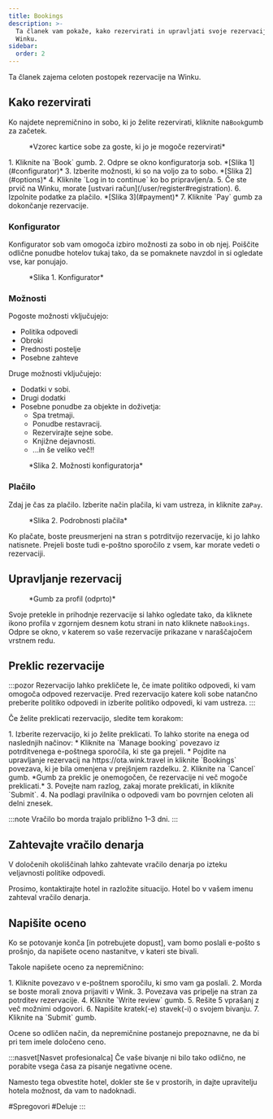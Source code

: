 ```yaml
---
title: Bookings
description: >-
  Ta članek vam pokaže, kako rezervirati in upravljati svoje rezervacije na
  Winku.
sidebar:
  order: 2
---
```


Ta članek zajema celoten postopek rezervacije na Winku.

## Kako rezervirati

Ko najdete nepremičnino in sobo, ki jo želite rezervirati, kliknite na`Book`gumb za začetek.

<figure>
  <CloudinaryImage width="350" height="819" resize="scale" quality="best" alt="Kartica za rezervacijo sobe za goste" src="academy/guest-room-card" errorImage="noimage_opaque_nyrtl0.png" />

  <figcaption>*Vzorec kartice sobe za goste, ki jo je mogoče rezervirati*</figcaption>
</figure>


<Steps>
  1. Kliknite na `Book` gumb.
  2. Odpre se okno konfiguratorja sob. *[Slika 1](#configurator)*
  3. Izberite možnosti, ki so na voljo za to sobo. *[Slika 2](#options)*
  4. Kliknite `Log in to continue` ko bo pripravljen/a.
  5. Če ste prvič na Winku, morate [ustvari račun](/user/register#registration).
  6. Izpolnite podatke za plačilo. *[Slika 3](#payment)*
  7. Kliknite `Pay` gumb za dokončanje rezervacije.
</Steps>


### Konfigurator

Konfigurator sob vam omogoča izbiro možnosti za sobo in ob njej.
Poiščite odlične ponudbe hotelov tukaj tako, da se pomaknete navzdol in si ogledate vse, kar ponujajo.

<figure>
  <CloudinaryImage width="700" height="1176" resize="scale" quality="best" alt="Konfigurator sob" src="academy/room-configurator-1" errorImage="noimage_opaque_nyrtl0.png" />

  <figcaption>*Slika 1. Konfigurator*</figcaption>
</figure>


### Možnosti

Pogoste možnosti vključujejo:

* Politika odpovedi
* Obroki
* Prednosti postelje
* Posebne zahteve

Druge možnosti vključujejo:

* Dodatki v sobi.
* Drugi dodatki
* Posebne ponudbe za objekte in doživetja:
  * Spa tretmaji.
  * Ponudbe restavracij.
  * Rezervirajte sejne sobe.
  * Knjižne dejavnosti.
  * ...in še veliko več!!

<figure>
  <CloudinaryImage width="700" height="1176" resize="scale" quality="best" alt="Konfigurator sob" src="academy/room-configurator-2" errorImage="noimage_opaque_nyrtl0.png" />

  <figcaption>*Slika 2. Možnosti konfiguratorja*</figcaption>
</figure>


### Plačilo

Zdaj je čas za plačilo. Izberite način plačila, ki vam ustreza, in kliknite za`Pay`.

<figure>
  <CloudinaryImage width="700" height="1141" resize="scale" quality="best" alt="Podrobnosti o plačilu" src="academy/payment-modal" errorImage="noimage_opaque_nyrtl0.png" />

  <figcaption>*Slika 2. Podrobnosti plačila*</figcaption>
</figure>


Ko plačate, boste preusmerjeni na stran s potrditvijo rezervacije, ki jo lahko natisnete.
Prejeli boste tudi e-poštno sporočilo z vsem, kar morate vedeti o rezervaciji.

## Upravljanje rezervacij

<figure>
  <CloudinaryImage width="350" height="404" resize="scale" quality="best" alt="Gumb za račun po overitvi" src="academy/account-button-auth-open" errorImage="noimage_opaque_nyrtl0.png" />

  <figcaption>*Gumb za profil (odprto)*</figcaption>
</figure>


Svoje pretekle in prihodnje rezervacije si lahko ogledate tako, da kliknete ikono profila v zgornjem desnem kotu strani in nato kliknete na`Bookings`.
Odpre se okno, v katerem so vaše rezervacije prikazane v naraščajočem vrstnem redu.

## Preklic rezervacije

:::pozor
Rezervacijo lahko prekličete le, če imate politiko odpovedi, ki vam omogoča odpoved rezervacije. Pred rezervacijo katere koli sobe natančno preberite politiko odpovedi in izberite politiko odpovedi, ki vam ustreza.
:::

Če želite preklicati rezervacijo, sledite tem korakom:

<Steps>
  1. Izberite rezervacijo, ki jo želite preklicati. To lahko storite na enega od naslednjih načinov:
     * Kliknite na `Manage booking` povezavo iz potrditvenega e-poštnega sporočila, ki ste ga prejeli.
     * Pojdite na upravljanje rezervacij na https://ota.wink.travel in kliknite `Bookings` povezava, ki je bila omenjena v prejšnjem razdelku.
  2. Kliknite na `Cancel` gumb. *Gumb za preklic je onemogočen, če rezervacije ni več mogoče preklicati.*
  3. Povejte nam razlog, zakaj morate preklicati, in kliknite `Submit`.
  4. Na podlagi pravilnika o odpovedi vam bo povrnjen celoten ali delni znesek.
</Steps>


:::note
Vračilo bo morda trajalo približno 1–3 dni.
:::

## Zahtevajte vračilo denarja

V določenih okoliščinah lahko zahtevate vračilo denarja po izteku veljavnosti politike odpovedi.

Prosimo, kontaktirajte hotel in razložite situacijo. Hotel bo v vašem imenu zahteval vračilo denarja.

## Napišite oceno

Ko se potovanje konča \[in potrebujete dopust], vam bomo poslali e-pošto s prošnjo, da napišete oceno nastanitve, v kateri ste bivali.

Takole napišete oceno za nepremičnino:

<Steps>
  1. Kliknite povezavo v e-poštnem sporočilu, ki smo vam ga poslali.
  2. Morda se boste morali znova prijaviti v Wink.
  3. Povezava vas pripelje na stran za potrditev rezervacije.
  4. Kliknite `Write review` gumb.
  5. Rešite 5 vprašanj z več možnimi odgovori.
  6. Napišite kratek(-e) stavek(-i) o svojem bivanju.
  7. Kliknite na `Submit` gumb.
</Steps>


Ocene so odličen način, da nepremičnine postanejo prepoznavne, ne da bi pri tem imele določeno ceno.

:::nasvet\[Nasvet profesionalca]
Če vaše bivanje ni bilo tako odlično, ne porabite vsega časa za pisanje negativne ocene.

Namesto tega obvestite hotel, dokler ste še v prostorih, in dajte upravitelju hotela možnost, da vam to nadoknadi.

\#Spregovori #Deluje
:::

